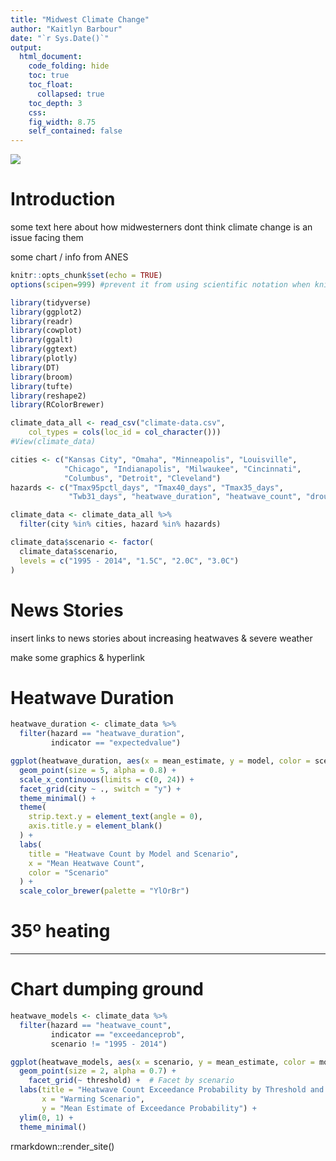 ```yaml
---
title: "Midwest Climate Change"
author: "Kaitlyn Barbour"
date: "`r Sys.Date()`"
output:
  html_document:
    code_folding: hide
    toc: true
    toc_float:
      collapsed: true
    toc_depth: 3
    css: 
    fig_width: 8.75
    self_contained: false
---
```


![](images/header.png)

# Introduction

some text here about how midwesterners dont think climate change is an issue facing them

some chart / info from ANES 

```r
knitr::opts_chunk$set(echo = TRUE)
options(scipen=999) #prevent it from using scientific notation when knitting html

library(tidyverse)
library(ggplot2)
library(readr)
library(cowplot)
library(ggalt)
library(ggtext)
library(plotly)
library(DT)
library(broom)
library(tufte)
library(reshape2)
library(RColorBrewer)

```


```r

climate_data_all <- read_csv("climate-data.csv", 
    col_types = cols(loc_id = col_character()))
#View(climate_data)

cities <- c("Kansas City", "Omaha", "Minneapolis", "Louisville", 
            "Chicago", "Indianapolis", "Milwaukee", "Cincinnati", 
            "Columbus", "Detroit", "Cleveland")
hazards <- c("Tmax95pctl_days", "Tmax40_days", "Tmax35_days", 
             "Twb31_days", "heatwave_duration", "heatwave_count", "drought_days")

climate_data <- climate_data_all %>%
  filter(city %in% cities, hazard %in% hazards)

climate_data$scenario <- factor(
  climate_data$scenario,
  levels = c("1995 - 2014", "1.5C", "2.0C", "3.0C")
)

```

# News Stories

insert links to news stories about increasing heatwaves & severe weather

make some graphics & hyperlink 



# Heatwave Duration

```r

heatwave_duration <- climate_data %>%
  filter(hazard == "heatwave_duration",
         indicator == "expectedvalue")

ggplot(heatwave_duration, aes(x = mean_estimate, y = model, color = scenario)) +
  geom_point(size = 5, alpha = 0.8) +  
  scale_x_continuous(limits = c(0, 24)) + 
  facet_grid(city ~ ., switch = "y") + 
  theme_minimal() +
  theme(
    strip.text.y = element_text(angle = 0),  
    axis.title.y = element_blank()  
  ) +
  labs(
    title = "Heatwave Count by Model and Scenario",
    x = "Mean Heatwave Count",
    color = "Scenario"
  ) +
  scale_color_brewer(palette = "YlOrBr") 

```

# 35º heating 




----

# Chart dumping ground

```r

heatwave_models <- climate_data %>%
  filter(hazard == "heatwave_count",
         indicator == "exceedanceprob",
         scenario != "1995 - 2014")


```

```r

ggplot(heatwave_models, aes(x = scenario, y = mean_estimate, color = model)) +
  geom_point(size = 2, alpha = 0.7) +  
    facet_grid(~ threshold) +  # Facet by scenario
  labs(title = "Heatwave Count Exceedance Probability by Threshold and Warming Scenario",
       x = "Warming Scenario",
       y = "Mean Estimate of Exceedance Probability") +
  ylim(0, 1) +
  theme_minimal() 

```


rmarkdown::render_site()
